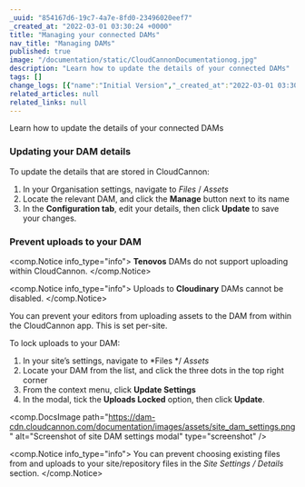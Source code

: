 ```yaml
---
_uuid: "854167d6-19c7-4a7e-8fd0-23496020eef7"
_created_at: "2022-03-01 03:30:24 +0000"
title: "Managing your connected DAMs"
nav_title: "Managing DAMs"
published: true
image: "/documentation/static/CloudCannonDocumentationog.jpg"
description: "Learn how to update the details of your connected DAMs"
tags: []
change_logs: [{"name":"Initial Version","_created_at":"2022-03-01 03:30:24 +0000"},{"name":"Add note on site uploads","_created_at":"2022-08-19 02:07:56 +0000"}]
related_articles: null
related_links: null
---
```


Learn how to update the details of your connected DAMs

### Updating your DAM details
To update the details that are stored in CloudCannon:

1. In your Organisation settings, navigate to *Files* / *Assets*
2. Locate the relevant DAM, and click the **Manage** button next to its name
3. In the **Configuration tab**, edit your details, then click **Update** to save your changes.

### Prevent uploads to your DAM


<comp.Notice info_type="info">
  **Tenovos** DAMs do not support uploading within CloudCannon.
</comp.Notice>

<comp.Notice info_type="info">
  Uploads to **Cloudinary** DAMs cannot be disabled.
</comp.Notice>

You can prevent your editors from uploading assets to the DAM from within the CloudCannon app. This is set per-site.

To lock uploads to your DAM:

1. In your site’s settings, navigate to *Files */ *Assets*
2. Locate your DAM from the list, and click the three dots in the top right corner
3. From the context menu, click **Update Settings**
4. In the modal, tick the **Uploads Locked** option, then click **Update**.

<comp.DocsImage path="https://dam-cdn.cloudcannon.com/documentation/images/assets/site_dam_settings.png" alt="Screenshot of site DAM settings modal" type="screenshot" />

<comp.Notice info_type="info">
  You can prevent choosing existing files from and uploads to your site/repository files in the *Site Settings / Details* section.
</comp.Notice>
